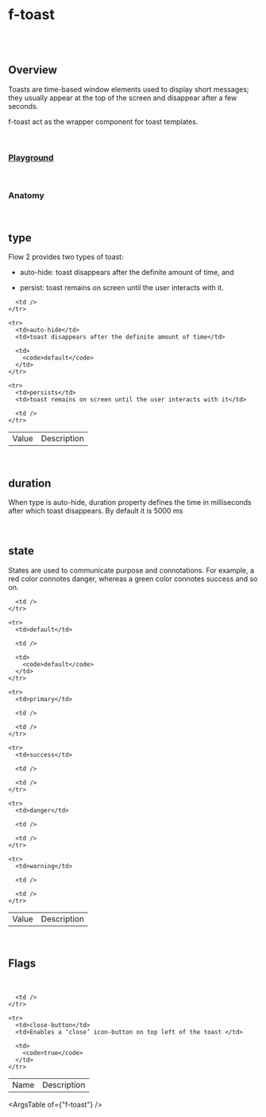 
<Meta of={FToastStories} />

# f-toast

<br />

<br />

## Overview

<f-divider />

Toasts are time-based window elements used to display short messages; they usually appear at the top of the screen and disappear after a few seconds.

f-toast act as the wrapper component for toast templates.

<br />

### [Playground](/story/components-f-toast--playground)

<Canvas>
	<Story of={FToastStories.Playground} />
</Canvas>

<br />

### Anatomy

<f-divider />

<Story of={FToastStories.Anatomy} />

<br />

## type

Flow 2 provides two types of toast:

- auto-hide: toast disappears after the definite amount of time, and

- persist: toast remains on screen until the user interacts with it.

<Canvas>
	<Story of={FToastStories.Type} />
</Canvas>

<table className="custom-table">
  <tbody>
    <tr>
      <td>Value</td>
      <td>Description</td>

      <td />
    </tr>

    <tr>
      <td>auto-hide</td>
      <td>toast disappears after the definite amount of time</td>

      <td>
        <code>default</code>
      </td>
    </tr>

    <tr>
      <td>persists</td>
      <td>toast remains on screen until the user interacts with it</td>

      <td />
    </tr>

  </tbody>
</table>

<br />

## duration

<f-divider />

When type is auto-hide, duration property defines the time in milliseconds after which toast disappears. By default it is 5000 ms

<Canvas>
	<Story of={FToastStories.Duration} />
</Canvas>

<br />

## state

<f-divider />

States are used to communicate purpose and connotations. For example, a red color connotes danger, whereas a green color connotes success and so on.

<Canvas>
	<Story of={FToastStories.State} />
</Canvas>

<table className="custom-table">
  <tbody>
    <tr>
      <td>Value</td>
      <td>Description</td>

      <td />
    </tr>

    <tr>
      <td>default</td>

      <td />

      <td>
        <code>default</code>
      </td>
    </tr>

    <tr>
      <td>primary</td>

      <td />

      <td />
    </tr>

    <tr>
      <td>success</td>

      <td />

      <td />
    </tr>

    <tr>
      <td>danger</td>

      <td />

      <td />
    </tr>

    <tr>
      <td>warning</td>

      <td />

      <td />
    </tr>

  </tbody>
</table>

<br />

## Flags

<f-divider />

<br />

<Canvas>
	<Story of={FToastStories.Flags} />
</Canvas>

<table className="custom-table">
  <tbody>
    <tr>
      <td>Name</td>
      <td>Description</td>

      <td />
    </tr>

    <tr>
      <td>close-button</td>
      <td>Enables a ‘close’ icon-button on top left of the toast </td>

      <td>
        <code>true</code>
      </td>
    </tr>

  </tbody>
</table>

<ArgsTable of={"f-toast"} />
